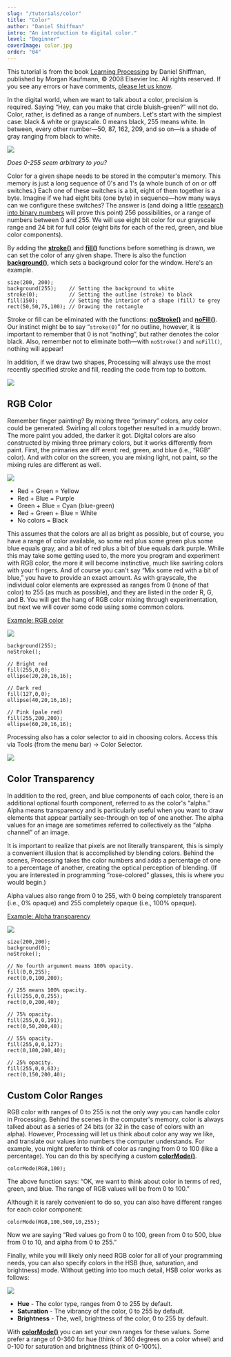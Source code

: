 ```yaml
---
slug: "/tutorials/color"
title: "Color"
author: "Daniel Shiffman"
intro: "An introduction to digital color."
level: "Beginner"
coverImage: color.jpg
order: "04"
---
```


<Note>

This tutorial is from the book [Learning Processing](https://processing.org/books/#shiffman) by Daniel Shiffman, published by Morgan Kaufmann, © 2008 Elsevier Inc. All rights reserved. If you see any errors or have comments, [please let us know](https://github.com/processing/processing-website/issues?q=is%3Aopen).

</Note>

In the digital world, when we want to talk about a color, precision is required. Saying &ldquo;Hey, can you make that circle bluish-green?&rdquo; will not do. Color, rather, is defined as a range of numbers. Let's start with the simplest case: black & white or grayscale. 0 means black, 255 means white. In between, every other number&mdash;50, 87, 162, 209, and so on&mdash;is a shade of gray ranging from black to white.

<FixedImage center width={645} height={200}>

![](./grayscale.svg)

</FixedImage>

<HighlightBlock>

_Does 0-255 seem arbitrary to you?_

Color for a given shape needs to be stored in the computer's memory. This memory is just a long sequence of 0's and 1's (a whole bunch of on or off switches.) Each one of these switches is a bit, eight of them together is a byte. Imagine if we had eight bits (one byte) in sequence&mdash;how many ways can we configure these switches? The answer is (and doing a little [research into binary numbers](http://en.wikipedia.org/wiki/Binary_number) will prove this point) 256 possibilities, or a range of numbers between 0 and 255. We will use eight bit color for our grayscale range and 24 bit for full color (eight bits for each of the red, green, and blue color components).

</HighlightBlock>

By adding the [**stroke()**](http://processing.org/reference/stroke_.html) and [**fill()**](http://processing.org/reference/fill_.html) functions before something is drawn, we can set the color of any given shape. There is also the function [**background()**](http://processing.org/reference/background_.html), which sets a background color for the window. Here's an example.

```
size(200, 200);
background(255);    // Setting the background to white
stroke(0);          // Setting the outline (stroke) to black
fill(150);          // Setting the interior of a shape (fill) to grey
rect(50,50,75,100); // Drawing the rectangle
```

Stroke or fill can be eliminated with the functions: [**noStroke()**](http://processing.org/reference/noStroke_.html) and [**noFill()**](http://processing.org/reference/noFill_.html). Our instinct might be to say &ldquo;`stroke(0)`&rdquo; for no outline, however, it is important to remember that 0 is not &ldquo;nothing&rdquo;, but rather denotes the color black. Also, remember not to eliminate both&mdash;with `noStroke()` and `noFill()`, nothing will appear!

In addition, if we draw two shapes, Processing will always use the most recently specified stroke and fill, reading the code from top to bottom.

<FixedImage center width={645} height={300}>

![](./order.svg)

</FixedImage>

## RGB Color

Remember finger painting? By mixing three &ldquo;primary&rdquo; colors, any color could be generated. Swirling all colors together resulted in a muddy brown. The more paint you added, the darker it got. Digital colors are also constructed by mixing three primary colors, but it works differently from paint. First, the primaries are diff erent: red, green, and blue (i.e., &ldquo;RGB&rdquo; color). And with color on the screen, you are mixing light, not paint, so the mixing rules are different as well.

<FixedImage center width={645} height={247}>

![](./rgb.jpg)

</FixedImage>

- Red + Green = Yellow
- Red + Blue = Purple
- Green + Blue = Cyan (blue-green)
- Red + Green + Blue = White
- No colors = Black

This assumes that the colors are all as bright as possible, but of course, you have a range of color available, so some red plus some green plus some blue equals gray, and a bit of red plus a bit of blue equals dark purple. While this may take some getting used to, the more you program and experiment with RGB color, the more it will become instinctive, much like swirling colors with your fi ngers. And of course you can't say &ldquo;Mix some red with a bit of blue,&rdquo; you have to provide an exact amount. As with grayscale, the individual color elements are expressed as ranges from 0 (none of that color) to 255 (as much as possible), and they are listed in the order R, G, and B. You will get the hang of RGB color mixing through experimentation, but next we will cover some code using some common colors.

[Example: RGB color](http://learningprocessing.com/examples/chp01/example-01-03-rgbcolor)

<FixedImage side width={102} height={102}>

![](./example_1_3.jpg)

</FixedImage>

```
background(255);
noStroke();

// Bright red
fill(255,0,0);
ellipse(20,20,16,16);

// Dark red
fill(127,0,0);
ellipse(40,20,16,16);

// Pink (pale red)
fill(255,200,200);
ellipse(60,20,16,16);
```

Processing also has a color selector to aid in choosing colors. Access this via Tools (from the menu bar) &rarr; Color Selector.

<FixedImage center width={428} height={306}>

![](./selector.jpg)

</FixedImage>

## Color Transparency

In addition to the red, green, and blue components of each color, there is an additional optional fourth component, referred to as the color's &ldquo;alpha.&rdquo; Alpha means transparency and is particularly useful when you want to draw elements that appear partially see-through on top of one another. The alpha values for an image are sometimes referred to collectively as the &ldquo;alpha channel&rdquo; of an image.

It is important to realize that pixels are not literally transparent, this is simply a convenient illusion that is accomplished by blending colors. Behind the scenes, Processing takes the color numbers and adds a percentage of one to a percentage of another, creating the optical perception of blending. (If you are interested in programming &ldquo;rose-colored&rdquo; glasses, this is where you would begin.)

Alpha values also range from 0 to 255, with 0 being completely transparent (i.e., 0% opaque) and 255 completely opaque (i.e., 100% opaque).

[Example: Alpha transparency](http://learningprocessing.com/examples/chp01/example-01-04-alpha)

<FixedImage side width={200} height={200}>

![](./example_1_4.jpg)

</FixedImage>

```
size(200,200);
background(0);
noStroke();

// No fourth argument means 100% opacity.
fill(0,0,255);
rect(0,0,100,200);

// 255 means 100% opacity.
fill(255,0,0,255);
rect(0,0,200,40);

// 75% opacity.
fill(255,0,0,191);
rect(0,50,200,40);

// 55% opacity.
fill(255,0,0,127);
rect(0,100,200,40);

// 25% opacity.
fill(255,0,0,63);
rect(0,150,200,40);
```

## Custom Color Ranges

RGB color with ranges of 0 to 255 is not the only way you can handle color in Processing. Behind the scenes in the computer's memory, color is always talked about as a series of 24 bits (or 32 in the case of colors with an alpha). However, Processing will let us think about color any way we like, and translate our values into numbers the computer understands. For example, you might prefer to think of color as ranging from 0 to 100 (like a percentage). You can do this by specifying a custom [**colorMode()**](http://processing.org/reference/colorMode_.html).

```
colorMode(RGB,100);
```

The above function says: &ldquo;OK, we want to think about color in terms of red, green, and blue. The range of RGB values will be from 0 to 100.&rdquo;

Although it is rarely convenient to do so, you can also have different ranges for each color component:

```
colorMode(RGB,100,500,10,255);
```

Now we are saying &ldquo;Red values go from 0 to 100, green from 0 to 500, blue from 0 to 10, and alpha from 0 to 255.&rdquo;

Finally, while you will likely only need RGB color for all of your programming needs, you can also specify colors in the HSB (hue, saturation, and brightness) mode. Without getting into too much detail, HSB color works as follows:

<FixedImage center width={250} height={200}>

![](./hsb.png)

</FixedImage>

- **Hue** - The color type, ranges from 0 to 255 by default.
- **Saturation** - The vibrancy of the color, 0 to 255 by default.
- **Brightness** - The, well, brightness of the color, 0 to 255 by default.

With [**colorMode()**](http://processing.org/reference/colorMode_.html) you can set your own ranges for these values. Some prefer a range of 0-360 for hue (think of 360 degrees on a color wheel) and 0-100 for saturation and brightness (think of 0-100%).
